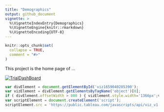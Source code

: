 ```yaml
---
title: "Demographics"
output: github_document
vignette: >
  %\VignetteIndexEntry{Demographics}
  %\VignetteEngine{knitr::rmarkdown}
  %\VignetteEncoding{UTF-8}
---
```


```r
knitr::opts_chunk$set(
  collapse = TRUE,
  comment = "#>"
)
```
This project is the home page of ...


<div class='tableauPlaceholder' id='viz1659040285390' style='position: relative'><noscript><a href='#'><img alt='TrialDashBoard ' src='https:&#47;&#47;public.tableau.com&#47;static&#47;images&#47;Cr&#47;CropSelectionV2&#47;TrialDashBoard&#47;1_rss.png' style='border: none' /></a></noscript><object class='tableauViz'  style='display:none;'><param name='host_url' value='https%3A%2F%2Fpublic.tableau.com%2F' /> <param name='embed_code_version' value='3' /> <param name='site_root' value='' /><param name='name' value='CropSelectionV2&#47;TrialDashBoard' /><param name='tabs' value='no' /><param name='toolbar' value='yes' /><param name='static_image' value='https:&#47;&#47;public.tableau.com&#47;static&#47;images&#47;Cr&#47;CropSelectionV2&#47;TrialDashBoard&#47;1.png' /> <param name='animate_transition' value='yes' /><param name='display_static_image' value='yes' /><param name='display_spinner' value='yes' /><param name='display_overlay' value='yes' /><param name='display_count' value='yes' /><param name='language' value='en-US' /></object></div>

```js
var divElement = document.getElementById('viz1659040285390');
var vizElement = divElement.getElementsByTagName('object')[0];
if ( divElement.offsetWidth > 800 ) { vizElement.style.width='1366px';vizElement.style.height='795px';} else if ( divElement.offsetWidth > 500 ) { vizElement.style.width='1366px';vizElement.style.height='795px';} else { vizElement.style.width='100%';vizElement.style.height='1527px';}
var scriptElement = document.createElement('script');
scriptElement.src = 'https://public.tableau.com/javascripts/api/viz_v1.js';                    vizElement.parentNode.insertBefore(scriptElement, vizElement);

```
